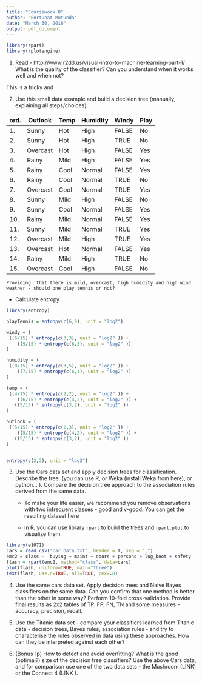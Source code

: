 ```yaml
---
title: "Coursework 8"
author: "Fortunat Mutunda"
date: "March 30, 2016"
output: pdf_document
---
```

```r
library(rpart)
library(rplotengine)
```

1. Read - http://www.r2d3.us/visual-intro-to-machine-learning-part-1/ What is the quality of the classifier? Can you understand when it works well and when not?


This is a tricky and 


2. Use this small data example and build a decision tree (manually, explaining all steps/choices).


ord.      | Outlook |	Temp	  | Humidity |	Windy |	Play
----------|---------|---------|----------|--------|----------
1.        |  Sunny  |	 Hot	  | High     |	FALSE |	No    
2.        |  Sunny	|  Hot	  | High	   | TRUE	  |  No    
3.        | Overcast|  Hot	  |High	     | FALSE  |Yes
4.        |  Rainy	|  Mild	  |High	     | FALSE	|Yes
5.        |  Rainy	|  Cool	  |Normal	   | FALSE	|Yes
6.        | Rainy	  |  Cool	  |Normal	   | TRUE	  |No
7.        | Overcast|  	Cool	|Normal	   | TRUE	  |Yes
8.        | Sunny	  |  Mild	  |High	     | FALSE	|No
9.        |  Sunny  |	 Cool	  |Normal	   | FALSE	|Yes
10.       |   Rainy |	 Mild	  |Normal	   | FALSE	|Yes
11.       |  Sunny	|  Mild	  |Normal	   | TRUE	  |Yes
12.       | Overcast|  Mild	  |High	     | TRUE	  |Yes
13.       | Overcast|  Hot	  |Normal	   | FALSE	|Yes
14.       |  Rainy  |	 Mild	  |High	     | TRUE	  |No
15.       | Overcast|  Cool	  |High	     | FALSE	|No


    Providing  that there is mild, overcast, high humidity and high wind weather - should one play tennis or not?
  +  Calculate entropy
  
```r

library(entropy)

playTennis = entropy(c(6,9), unit = "log2")

windy = (
 ((6/15) * entropy(c(3,3), unit = "log2" )) + 
    ((9/15) * entropy(c(6,3), unit = "log2" ))
)

humidity = (
 ((8/15) * entropy(c(3,5), unit = "log2" )) + 
    ((7/15) * entropy(c(6,1), unit = "log2" ))
)

temp = (
 ((4/15) * entropy(c(2,2), unit = "log2" )) + 
    ((6/15) * entropy(c(4,2), unit = "log2" )) +
   ((5/15) * entropy(c(3,2), unit = "log2" ))
)

outlook = (
 ((5/15) * entropy(c(2,3), unit = "log2" )) + 
    ((5/15) * entropy(c(4,2), unit = "log2" )) +
   ((5/15) * entropy(c(3,2), unit = "log2" ))
)


entropy(c(2,3), unit = "log2")

```
  

3. Use the Cars data set and apply decision trees for classification. Describe the tree. (you can use R, or Weka (install Weka from here), or python... ). Compare the decision tree approach to the association rules derived from the same data. 

    *  To make your life easier, we recommend you remove observations with two infrequent classes - good and v-good. You can get the resulting dataset here


    *  in R, you can use library `rpart` to build the trees and `rpart.plot` to visualize them


```r

library(e1071)
cars = read.csv("car.data.txt", header = T, sep = ",")
emc2 = class ~  buying + maint + doors + persons + lug_boot + safety
flash = rpart(emc2, method="class", data=cars)
plot(flash, uniform=TRUE, main="Three")
text(flash, use.n=TRUE, all=TRUE, cex=.8)
```




4. Use the same cars data set. Apply decision trees and Naive Bayes classifiers on the same data. Can you confirm that one method is better than the other in some way? Perform 10-fold cross-validation. Provide final results as 2x2 tables of TP. FP, FN, TN and some measures - accuracy, precision, recall.




5. Use the Titanic data set - compare your classifiers learned from Titanic data - decision trees, Bayes rules, association rules - and try to characterise the rules observed in data using these approaches. How can they be interpreted against each other?




6. (Bonus 1p) How to detect and avoid overfitting? What is the good (optimal?) size of the decision tree classifiers? Use the above Cars data, and for comparison use one of the two data sets - the Mushroom (LINK) or the Connect 4 (LINK ).










